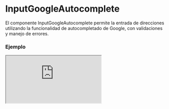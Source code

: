 # InputGoogleAutocomplete

El componente InputGoogleAutocomplete permite la entrada de direcciones utilizando la funcionalidad de autocompletado de Google, con validaciones y manejo de errores.


### Ejemplo

<Iframe
  minHeightIframe="30dvh"
  src="https://fenextjs-component-storybook.vercel.app/iframe.html?args=&id=input-google-autocomplete--index&viewMode=story"
/>

### Importación

Para importar el componente InputGoogleAutocomplete, se puede hacer desde fenextjs

```tsx copy
import { InputGoogleAutocomplete } from "fenextjs";
```

### Parámetros

| Parámetro              | Tipo                                           | Requerido | Default                | Descripcion                                                                |
| ---------------------- | ---------------------------------------------- | --------- | ---------------------- | -------------------------------------------------------------------------- |
| defaultValueJsonString | string                                         | no        | undefined              | Valor predeterminado en formato JSON string para la dirección.             |
| valueJsonString        | string                                         | no        | undefined              | Valor actual en formato JSON string para la dirección.                     |
| onChangeJsonString     | (value: string) =\> void                       | no        | undefined              | Función que se ejecuta cuando el valor en formato JSON string cambia.      |
| defaultValue           | AddressGoogle \| undefined                     | no        | undefined              | El valor predeterminado del input.                                         |
| value                  | AddressGoogle \| undefined                     | no        | undefined              | El valor actual del input.                                                 |
| onChange               | (value: AddressGoogle \| undefined) =\> void   | no        | undefined              | Función que se ejecuta cuando cambia el valor de la dirección.             |
| parseJson_to_String    | (value: AddressGoogle \| undefined) =\> string | no        | parseAddress_to_String | Función que convierte el objeto de dirección a string.                     |
| parseString_to_Json    | (value: string) =\> AddressGoogle \| undefined | no        | parseString_to_Address | Función que convierte un string a un objeto de dirección.                  |
| className              | string                                         | no        | ''                     | Clase CSS para personalizar el contenedor del input.                       |
| validator              | FenextjsValidatorClass\<AddressGoogle\>        | no        | undefined              | Instancia de FenextjsValidator para validaciones personalizadas del input. |

### Storybook

Para ver el storybook del componente lo puede hacer con este [link](https://fenextjs-component-storybook.vercel.app/?path=/story/input-google-autocomplete--index)

### Usos

- InputGoogleAutocomplete básico

```tsx copy
<InputGoogleAutocomplete />
```

- InputGoogleAutocomplete con validación

```tsx copy
<InputGoogleAutocomplete validator={customValidator} />
```

- InputGoogleAutocomplete con valor predeterminado

```tsx copy
<InputGoogleAutocomplete defaultValueJsonString='{"formatted_address": "1600 Amphitheatre Parkway, Mountain View, CA"}' />
```

- InputGoogleAutocomplete con función personalizada

```tsx copy
<InputGoogleAutocomplete onChangeJsonString={(value) => console.log(value)} />
```
